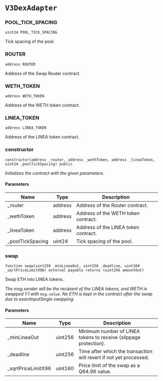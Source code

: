 # `V3DexAdapter`

### POOL_TICK_SPACING

```solidity
uint24 POOL_TICK_SPACING
```

Tick spacing of the pool.

### ROUTER

```solidity
address ROUTER
```

Address of the Swap Router contract.

### WETH_TOKEN

```solidity
address WETH_TOKEN
```

Address of the WETH token contract.

### LINEA_TOKEN

```solidity
address LINEA_TOKEN
```

Address of the LINEA token contract.

### constructor

```solidity
constructor(address _router, address _wethToken, address _lineaToken, uint24 _poolTickSpacing) public
```

_Initializes the contract with the given parameters._

#### Parameters

| Name | Type | Description |
| ---- | ---- | ----------- |
| _router | address | Address of the Router contract. |
| _wethToken | address | Address of the WETH token contract. |
| _lineaToken | address | Address of the LINEA token contract. |
| _poolTickSpacing | uint24 | Tick spacing of the pool. |

### swap

```solidity
function swap(uint256 _minLineaOut, uint256 _deadline, uint160 _sqrtPriceLimitX96) external payable returns (uint256 amountOut)
```

Swap ETH into LINEA tokens.

_The msg.sender will be the recipient of the LINEA tokens, and WETH is swapped 1:1 with `msg.value`.
No ETH is kept in the contract after the swap due to exactInputSingle swapping._

#### Parameters

| Name | Type | Description |
| ---- | ---- | ----------- |
| _minLineaOut | uint256 | Minimum number of LINEA tokens to receive (slippage protection). |
| _deadline | uint256 | Time after which the transaction will revert if not yet processed. |
| _sqrtPriceLimitX96 | uint160 | Price limit of the swap as a Q64.96 value. |

